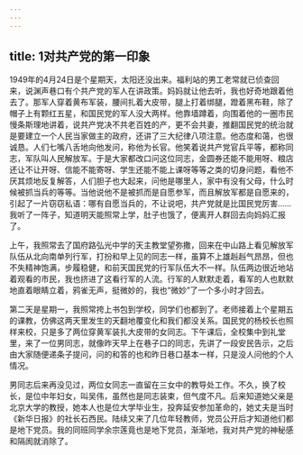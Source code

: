 ```yaml
---
---
---
```

title: 1对共产党的第一印象
---




1949年的4月24日是个星期天，太阳还没出来。福利站的男工老常就已侦查回来，说渊声巷口有个共产党的军人在讲政策。妈妈就让他去听，我也好奇地跟着他去了。那军人穿着黄布军装，腰间扎着大皮带，腿上打着绑腿，蹬着黑布鞋，除了帽子上有颗红五星，和国民党的军人没大两样。他靠墙蹲着，向围着他的一圈市民慢条斯理地讲着，说共产党决不共老百姓的产，更不会共妻，推翻国民党的统治就是要建立一个人民当家做主的政府，还讲了三大纪律八项注意。他态度和蔼，也很诚恳。人们七嘴八舌地向他发问，称他为长官。他笑着说共产党官兵平等，都称同志，军队叫人民解放军。于是大家都改口问这位同志，金圆券还能不能用呀、粮店还让不让开呀、信能不能寄呀、学生还能不能上课呀等等之类的切身问题，看他不厌其烦地反复解答，人们胆子也大起来，问他是哪里人，家中有没有父母，什么时候被抓当兵的等等。当他说他不是被抓而是自愿参军，而且解放军都是自愿来的，引起了一片窃窃私语：哪有自愿当兵的，不让说吧，共产党就是比国民党厉害……我听了一阵子，知道明天能照常上学，肚子也饿了，便离开人群回去向妈妈汇报了。

上午，我照常去了国府路弘光中学的天主教堂望弥撒，回来在中山路上看见解放军队伍从北向南单列行军，打扮和早上见的同志一样，虽算不上雄赳赳气昂昂，但也不失精神饱满，步履稳健，和前天国民党的行军队伍大不一样。队伍两边很近地站着观看的市民，我也挤进了这看行军的人流。行军的人默默走着，看军的人也默默地直着眼睛立着，鸦雀无声，挺微妙的，我也“微妙”了一个多小时才回去。

第二天是星期一，我照常挎上书包到学校，同学们也都到了。老师接着上个星期五的课教，仿佛这两天里发生的天翻地覆变化和我们都没关系。国民党的杨校长也照样来校，只是多了两位穿黄军装扎大皮带的女同志。下午课后，全校集中到礼堂里，来了一位男同志，就像昨天早上在巷子口的同志，先讲了一段安民告示，之后由大家随便递条子提问，问的和答的也和昨日巷口基本一样，只是没人问他的个人情况。

男同志后来再没见过，两位女同志一直留在三女中的教导处工作。不久，换了校长，是位中年妇女，叫吴伟，虽然也是同志装束，但气度不凡。后来知道她父亲是北京大学的教授，她本人也是位大学毕业生，投奔延安参加革命的，她丈夫是当时《新华日报》的社长石西民。陆续又来了几位年轻教师，党员公开后才知道他们都是地下党员。我的同班同学余宗莲竟也是地下党员，渐渐地，我对共产党的神秘感和隔阂就消除了。